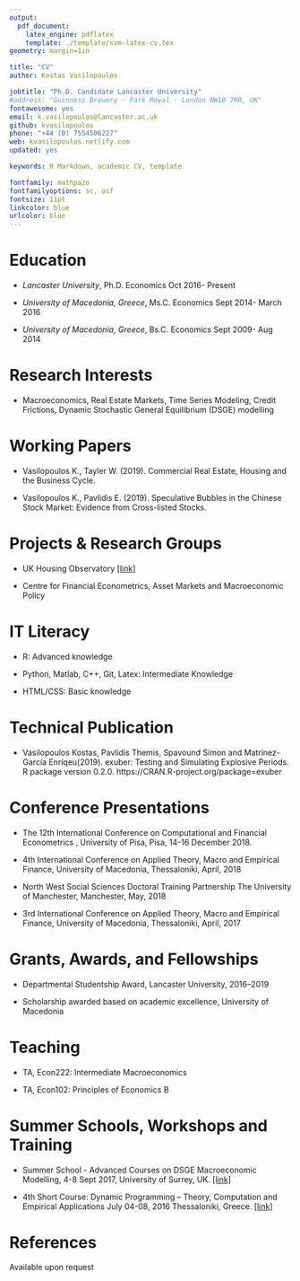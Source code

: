 ```yaml
---
output:
  pdf_document:
    latex_engine: pdflatex
    template: ./template/svm-latex-cv.tex
geometry: margin=1in

title: "CV"
author: Kostas Vasilopoulos

jobtitle: "Ph.D. Candidate Lancaster University"
#address: "Guinness Brewery · Park Royal · London NW10 7RR, UK"
fontawesome: yes
email: k.vasilopoulos@lancaster.ac.uk
github: kvasilopoulos
phone: "+44 (0) 7554506227"
web: kvasilopoulos.netlify.com
updated: yes

keywords: R Markdown, academic CV, template

fontfamily: mathpazo
fontfamilyoptions: sc, osf
fontsize: 11pt
linkcolor: blue
urlcolor: blue
---
```


# Education

* *Lancaster University*, Ph.D. Economics \hfill Oct 2016- Present

* *University of Macedonia, Greece*, Ms.C. Economics \hfill Sept 2014- March 2016

* *University of Macedonia, Greece*, Bs.C. Economics \hfill Sept 2009- Aug 2014

# Research Interests

* Macroeconomics,   Real  Estate  Markets,   Time  Series Modeling, Credit Frictions, Dynamic Stochastic General Equilibrium (DSGE) modelling

# Working Papers

* Vasilopoulos K., Tayler W. (2019). Commercial Real Estate, Housing and the Business Cycle.

* Vasilopoulos K., Pavlidis E. (2019). Speculative Bubbles in the Chinese Stock Market: Evidence from Cross-listed Stocks.


# Projects & Research Groups

* UK Housing Observatory [[link]](http://www.lancaster.ac.uk/lums/economics/research/housing/)

* Centre for Financial Econometrics, Asset Markets and Macroeconomic Policy

# IT Literacy

* R: Advanced knowledge 

* Python, Matlab, C++, Git, Latex: Intermediate Knowledge

* HTML/CSS: Basic knowledge

# Technical Publication

*  Vasilopoulos Kostas, Pavlidis Themis, Spavound Simon and Matrínez-García Enríqeu(2019). exuber: Testing and Simulating Explosive Periods. R package version 0.2.0. https://CRAN.R-project.org/package=exuber

# Conference Presentations

* The 12th International Conference on Computational and Financial Econometrics , University of Pisa, Pisa, 14-16 December 2018.

* 4th International Conference on Applied Theory, Macro and Empirical Finance, University of Macedonia, Thessaloniki, April, 2018

* North West Social Sciences Doctoral Training Partnership The University of Manchester, Manchester, May, 2018

* 3rd International Conference on Applied Theory, Macro and Empirical Finance, University of Macedonia, Thessaloniki, April, 2017

# Grants, Awards, and Fellowships

* Departmental Studentship Award, Lancaster University, 2016–2019

* Scholarship awarded based on academic excellence, University of Macedonia

# Teaching 

 * TA, Econ222: Intermediate Macroeconomics 
 
 * TA, Econ102: Principles of Economics B

# Summer Schools, Workshops and Training

* Summer School -  Advanced Courses on DSGE Macroeconomic Modelling, 4-8 Sept 2017, University of Surrey, UK. [[link]](https://www.surrey.ac.uk/events/20180903-foundations-and-advanced-courses-dsge-macroeconomic-modelling-and-conference-summer)

* 4th Short Course: Dynamic Programming – Theory, Computation and Empirical Applications 
July 04-08, 2016 Thessaloniki, Greece. [[link]](http://sce2016.uom.gr/)


# References

Available upon request